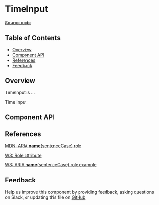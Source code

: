 
# TimeInput

[Source code](<https://github.com/leemonade/bubbles/tree/main/packages/components/form/TimeInput>)

## Table of Contents

<!-- START doctoc generated TOC please keep comment here to allow auto update -->
<!-- DON'T EDIT THIS SECTION, INSTEAD RE-RUN doctoc TO UPDATE -->

- [Overview](#overview)
- [Component API](#component-api)
- [References](#references)
- [Feedback](#feedback)

## Overview

TimeInput is ...

<ThemeProvider>
  <TimeInput>Time input</TimeInput>
</ThemeProvider>

## Component API

<Preview>
  <Story id="molecules-form-time-input--playground" />
</Preview>

<Props of={TimeInput} />

## References

[MDN: ARIA **name**(sentenceCase) role](<https://developer.mozilla.org/en-US/docs/Web/Accessibility/ARIA/Roles/time-input_role>)

[W3: Role attribute](https://www.w3.org/WAI/PF/HTML/wiki/RoleAttribute)

[W3: ARIA **name**(sentenceCase) role example](<https://www.w3.org/TR/2016/WD-wai-aria-practices-1.1-20160317/examples/time-input/time-input.html>)

## Feedback

Help us improve this component by providing feedback, asking questions on Slack, or updating this file on
[GitHub](<https://github.com/leemonade/bubbles/edit/main/packages/components/form/TimeInput.mdx>)
